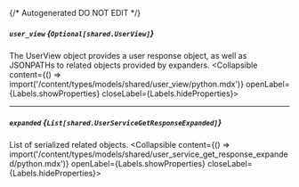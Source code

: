 {/* Autogenerated DO NOT EDIT  */}

##### `user_view` *{`Optional[shared.UserView]`}*
The UserView object provides a user response object, as well as JSONPATHs to related objects provided by expanders.
<Collapsible content={() => import('/content/types/models/shared/user_view/python.mdx')} openLabel={Labels.showProperties} closeLabel={Labels.hideProperties}>
</Collapsible>

---
##### `expanded` *{`List[shared.UserServiceGetResponseExpanded]`}*
List of serialized related objects.
<Collapsible content={() => import('/content/types/models/shared/user_service_get_response_expanded/python.mdx')} openLabel={Labels.showProperties} closeLabel={Labels.hideProperties}>
</Collapsible>


